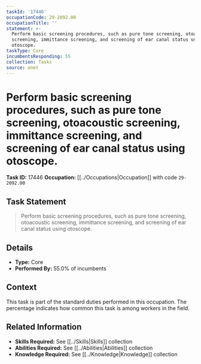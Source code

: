 ```yaml
---
taskId: '17446'
occupationCode: 29-2092.00
occupationTitle: ''
statement: >-
  Perform basic screening procedures, such as pure tone screening, otoacoustic
  screening, immittance screening, and screening of ear canal status using
  otoscope.
taskType: Core
incumbentsResponding: 55
collection: Tasks
source: onet
---
```

# Perform basic screening procedures, such as pure tone screening, otoacoustic screening, immittance screening, and screening of ear canal status using otoscope.

**Task ID:** 17446
**Occupation:** [[../Occupations|Occupation]] with code `29-2092.00`

## Task Statement

> Perform basic screening procedures, such as pure tone screening, otoacoustic screening, immittance screening, and screening of ear canal status using otoscope.

## Details

- **Type:** Core
- **Performed By:** 55.0% of incumbents

## Context

This task is part of the standard duties performed in this occupation. The percentage indicates how common this task is among workers in the field.

## Related Information

- **Skills Required:** See [[../Skills|Skills]] collection
- **Abilities Required:** See [[../Abilities|Abilities]] collection
- **Knowledge Required:** See [[../Knowledge|Knowledge]] collection
